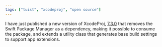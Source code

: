 ```yaml
---
tags: ["tuist", "xcodeproj", "open source"]
---
```


I have just published a new version of XcodeProj, [7.3.0](https://github.com/tuist/XcodeProj/releases/tag/7.3.0) that removes the Swift Package Manager as a dependency, making it possible to consume the package, and extends a utility class that generates base build settings to support app extensions.
